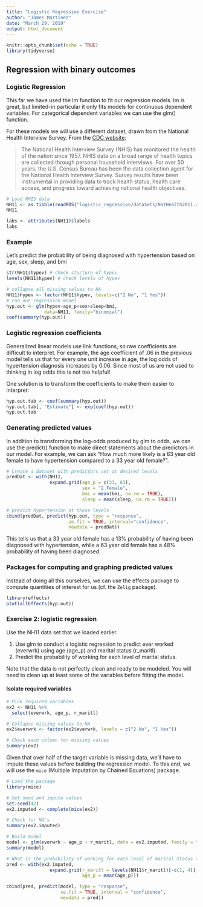 ---
title: "Logistic Regression Exercise"
author: "James Martinez"
date: "March 29, 2019"
output: html_document
---

```{r setup, include=FALSE}
knitr::opts_chunk$set(echo = TRUE)
library(tidyverse)
```

## Regression with binary outcomes

### Logistic Regression

This far we have used the lm function to fit our regression models. lm is great, but limited-in particular it only fits models for continuous dependent variables. For categorical dependent variables we can use the glm() function.

For these models we will use a different dataset, drawn from the National Health Interview Survey. From the [CDC website](http://www.cdc.gov/nchs/nhis.htm):

>The National Health Interview Survey (NHIS) has monitored the health of the nation since 1957. NHIS data on a broad range of health topics are collected through personal household interviews. For over 50 years, the U.S. Census Bureau has been the data collection agent for the National Health Interview Survey. Survey results have been instrumental in providing data to track health status, health care access, and progress toward achieving national health objectives.

```{r}
# Load NHIS data
NH11 <- as.tibble(readRDS("logistic_regression/dataSets/NatHealth2011.rds"))
NH11

labs <- attributes(NH11)$labels
labs
```

### Example

Let's predict the probability of being diagnosed with hypertension based on age, sex, sleep, and bmi

```{r}
str(NH11$hypev) # check stucture of hypev
levels(NH11$hypev) # check levels of hypev

# collapse all missing values to NA
NH11$hypev <- factor(NH11$hypev, levels=c("2 No", "1 Yes"))
# run our regression model
hyp.out <- glm(hypev~age_p+sex+sleep+bmi,
              data=NH11, family="binomial")
coef(summary(hyp.out))
```

### Logistic regression coefficients

Generalized linear models use link functions, so raw coefficients are difficult to interpret. For example, the age coefficient of .06 in the previous model tells us that for every one unit increase in age, the log odds of hypertension diagnosis increases by 0.06. Since most of us are not used to thinking in log odds this is not too helpful!

One solution is to transform the coefficients to make them easier to interpret:

```{r}
hyp.out.tab <- coef(summary(hyp.out))
hyp.out.tab[, "Estimate"] <- exp(coef(hyp.out))
hyp.out.tab
```

### Generating predicted values

In addition to transforming the log-odds produced by glm to odds, we can use the predict() function to make direct statements about the predictors in our model. For example, we can ask "How much more likely is a 63 year old female to have hypertension compared to a 33 year old female?".

```{r}
# Create a dataset with predictors set at desired levels
predDat <- with(NH11,
                expand.grid(age_p = c(33, 63),
                            sex = "2 Female",
                            bmi = mean(bmi, na.rm = TRUE),
                            sleep = mean(sleep, na.rm = TRUE)))

# predict hypertension at those levels
cbind(predDat, predict(hyp.out, type = "response",
                       se.fit = TRUE, interval="confidence",
                       newdata = predDat))
```

This tells us that a 33 year old female has a 13% probability of having been diagnosed with hypertension, while a 63 year old female has a 48% probability of having been diagnosed.

### Packages for computing and graphing predicted values

Instead of doing all this ourselves, we can use the effects package to compute quantities of interest for us (cf. the `Zelig` package).

```{r}
library(effects)
plot(allEffects(hyp.out))
```

### Exercise 2: logistic regression

Use the NH11 data set that we loaded earlier.

1. Use glm to conduct a logistic regression to predict ever worked (everwrk) using age (age_p) and marital status (r_maritl).
2. Predict the probability of working for each level of marital status.

Note that the data is not perfectly clean and ready to be modeled. You will need to clean up at least some of the variables before fitting the model.

#### Isolate required variables

```{r}
# Pick required variables
ex2 <- NH11 %>% 
  select(everwrk, age_p, r_maritl)

# Collapse missing values to NA
ex2$everwrk <- factor(ex2$everwrk, levels = c("2 No", "1 Yes"))

# Check each column for missing values
summary(ex2)
```

Given that over half of the target variable is missing data, we'll have to impute these values before building the regression model. To this end, we will use the `mice` (Multiple Imputation by Chained Equations) package.

```{r}
# Load the package
library(mice)

# Set seed and impute values
set.seed(42)
ex2.imputed <- complete(mice(ex2))

# Check for NA's
summary(ex2.imputed)

# Build model
model <- glm(everwrk ~ age_p + r_maritl, data = ex2.imputed, family = "binomial")
summary(model)

# What is the probability of working for each level of marital status (for the mean age surveyed)
pred <- with(ex2.imputed,
                expand.grid(r_maritl = levels(NH11$r_maritl)[-c(1, 4)],
                            age_p = mean(age_p)))

cbind(pred, predict(model, type = "response",
                    se.fit = TRUE, interval = "confidence",
                    newdata = pred))
```